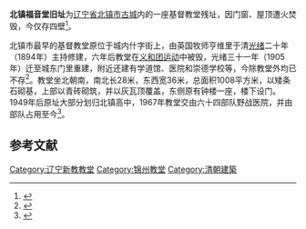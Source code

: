 {{文物保护单位
| 级别 = 市县级
| 省名 = 辽宁省
| 市/县名 = 北镇市
| 图片 = [[File:Former_Christian_Church_in_Beizhen_2010-11.jpg|220px]]<br><small>原福音堂残壁，2010年冬</small>
| 名称 = 基督教堂
| 编号 = 49
| 分类 = 古建筑
| 时代 = [[清朝|清]]
| 所在 = [[北镇市|北镇市]]广宁镇团结街1号
| 登录 = 2001年1月
}}
'''北镇福音堂旧址'''为[[辽宁省|辽宁省]][[北镇市|北镇市]][[广宁城|古城]]内的一座基督教堂残址，因门窗、屋顶遭火焚毁，今仅存四壁<ref>{{cite web|url=http://www.mzb.com.cn/html/report/134827-1.htm|title=《辽宁北镇基督教堂》|accessdate=2011-11-10|work=|publisher=中国民族宗教网}}{{dead link|date=2017年11月 |bot=InternetArchiveBot |fix-attempted=yes }}</ref>。

北镇市最早的基督教堂原位于城内什字街上，由英国牧师亨维里于清[[光绪|光绪]]二十年（1894年）主持修建，六年后教堂在[[义和团运动|义和团运动]]中被毁，光绪三十一年（1905年）迁至城东门里重建，附近还建有学道馆、医院和崇德学校等，今除教堂外均已不存<ref>{{cite book |author=北镇满族地方志编纂委员会|title=《北镇县志》|year=1996|publisher=辽宁民族出版社 |location=沈阳|isbn=7805276811}}</ref>。教堂坐北朝南，南北长28米，东西宽36米，总面积1008平方米，以矮条石砌基，上部以青砖砌筑，并以灰瓦顶覆盖，东侧原有钟楼一座，楼下设门。1949年后原址大部分划归北镇高中，1967年教堂交由六十四部队野战医院，并由部队占用至今<ref>{{cite book |author=赵杰、周洪山|title=《北宁市文物志》|year=1990|publisher=辽宁人民出版社 |location=沈阳|isbn=7205016061}}</ref>。

==参考文献==
{{reflist|2}}

[[Category:辽宁新教教堂|Category:辽宁新教教堂]]
[[Category:锦州教堂|Category:锦州教堂]]
[[Category:清朝建築|Category:清朝建築]]